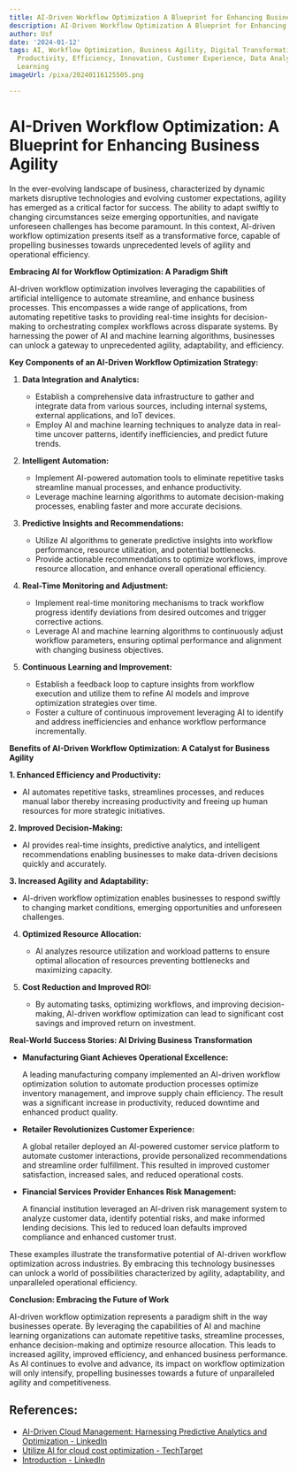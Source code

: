 ```yaml
---
title: AI-Driven Workflow Optimization A Blueprint for Enhancing Business Agility
description: AI-Driven Workflow Optimization A Blueprint for Enhancing Business Agility
author: Usf
date: '2024-01-12'
tags: AI, Workflow Optimization, Business Agility, Digital Transformation, Automation,
  Productivity, Efficiency, Innovation, Customer Experience, Data Analytics, Machine
  Learning
imageUrl: /pixa/20240116125505.png

---
```

# AI-Driven Workflow Optimization: A  Blueprint  for Enhancing Business Agility

In the ever-evolving  landscape of business, characterized by dynamic markets disruptive technologies and evolving customer expectations, agility has emerged as a critical factor  for success.  The ability to adapt swiftly to  changing circumstances  seize emerging opportunities, and navigate unforeseen challenges has  become paramount. In  this context, AI-driven workflow optimization presents itself as a transformative force, capable of propelling businesses towards unprecedented levels of agility and operational  efficiency.

**Embracing AI for Workflow Optimization: A  Paradigm Shift**

AI-driven  workflow optimization involves leveraging the capabilities  of artificial intelligence to  automate streamline, and enhance business processes. This encompasses a wide range of applications, from automating  repetitive tasks to providing real-time insights for decision-making to orchestrating complex workflows across disparate systems. By harnessing  the power of AI and machine learning algorithms, businesses can unlock a gateway to unprecedented agility, adaptability, and efficiency.

**Key  Components  of  an AI-Driven Workflow Optimization Strategy:**

1. **Data Integration and  Analytics:**

     - Establish a  comprehensive data infrastructure to gather and integrate data from various sources, including internal systems, external applications, and  IoT devices.
   - Employ AI and machine  learning techniques to analyze data in real-time uncover patterns, identify inefficiencies, and predict future trends.


1. **Intelligent Automation:**

    - Implement AI-powered automation tools to eliminate repetitive tasks streamline manual processes, and enhance productivity.
   - Leverage machine learning algorithms to automate decision-making processes,  enabling faster and more accurate decisions.


1. **Predictive Insights and Recommendations:**

   - Utilize AI algorithms to generate predictive  insights into workflow performance, resource utilization, and  potential bottlenecks.
    - Provide actionable recommendations to optimize workflows, improve resource allocation, and enhance overall  operational efficiency.


2. **Real-Time Monitoring  and Adjustment:**

   - Implement real-time monitoring mechanisms to track workflow progress identify deviations from desired  outcomes and  trigger corrective actions.
   - Leverage AI and  machine learning algorithms to continuously  adjust workflow parameters, ensuring optimal performance and alignment with changing business objectives.


3. **Continuous Learning and Improvement:**

   -  Establish a feedback  loop to capture insights from  workflow execution and utilize them to refine AI models and improve  optimization strategies over time.
   - Foster a  culture of continuous improvement leveraging AI to identify and address inefficiencies and enhance workflow performance incrementally.


**Benefits of AI-Driven Workflow Optimization: A Catalyst for Business Agility**

**1. Enhanced Efficiency and Productivity:**

   - AI automates repetitive tasks, streamlines processes, and reduces  manual  labor thereby increasing productivity and freeing up  human resources for more strategic initiatives.


**2. Improved Decision-Making:**

   - AI provides real-time insights, predictive analytics, and intelligent recommendations enabling businesses to make  data-driven decisions quickly and  accurately.


**3. Increased Agility and Adaptability:**

   - AI-driven workflow  optimization enables businesses to respond swiftly to changing  market conditions,  emerging  opportunities and unforeseen challenges.


4. **Optimized  Resource  Allocation:**

   - AI  analyzes resource  utilization and workload patterns to ensure optimal allocation of resources preventing bottlenecks and maximizing capacity.


5. **Cost Reduction and Improved ROI:**

   - By automating tasks, optimizing workflows, and improving decision-making, AI-driven workflow optimization can lead to significant cost savings and improved return on investment.


**Real-World Success Stories: AI Driving Business Transformation**

- **Manufacturing Giant Achieves Operational Excellence:** 

   A leading manufacturing company implemented an AI-driven workflow optimization solution to automate production processes optimize inventory management, and  improve supply chain efficiency. The result was a significant increase in productivity, reduced downtime and enhanced  product  quality.


- **Retailer Revolutionizes  Customer Experience:** 

   A global retailer deployed an AI-powered customer service platform to automate customer interactions, provide personalized recommendations and streamline order fulfillment. This resulted in improved customer satisfaction, increased sales, and reduced  operational costs.


- **Financial Services Provider Enhances Risk Management:** 

   A financial institution leveraged an AI-driven risk management system to analyze customer data, identify potential risks, and  make informed lending  decisions. This led to reduced loan defaults improved  compliance and enhanced customer trust.

These examples illustrate the  transformative potential  of AI-driven workflow optimization across industries.  By embracing this technology businesses can  unlock a world of possibilities characterized  by agility, adaptability, and  unparalleled operational efficiency.

**Conclusion: Embracing  the Future of Work**

AI-driven workflow optimization represents a paradigm shift in the way businesses operate.  By leveraging the capabilities of AI and machine learning  organizations can automate repetitive tasks, streamline processes, enhance decision-making and optimize resource allocation. This leads to increased  agility, improved efficiency, and enhanced business performance. As AI continues to evolve and advance,  its impact on workflow optimization will only intensify, propelling businesses  towards a future of unparalleled agility and competitiveness.

## References:
- [AI-Driven Cloud Management: Harnessing Predictive Analytics and Optimization - LinkedIn](https://www.linkedin.com/pulse/ai-driven-cloud-management-harnessing-predictive)
- [Utilize AI for cloud cost optimization - TechTarget](https://www.techtarget.com/searchcloudcomputing/opinion/Utilize-AI-for-cloud-cost-optimization)
- [Introduction - LinkedIn](https://www.linkedin.com/pulse/introduction-lisa-parker?trk=article-ssr-frontend-pulse_more-articles_related-content-card)
